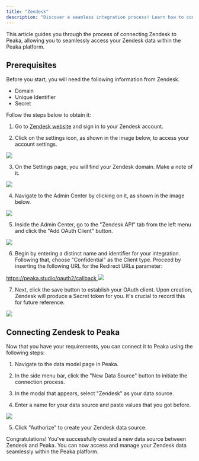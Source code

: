 ```yaml
---
title: "Zendesk"
description: "Discover a seamless integration process! Learn how to connect Zendesk to Peaka effortlessly for streamlined transactions."
---
```


This article guides you through the process of connecting Zendesk to Peaka, allowing you to seamlessly access your Zendesk data within the Peaka platform.

## Prerequisites

Before you start, you will need the following information from Zendesk.

- Domain
- Unique Identifier
- Secret

Follow the steps below to obtain it:

1. Go to [Zendesk website](https://www.zendesk.com) and sign in to your Zendesk account.

2. Click on the settings icon, as shown in the image below, to access your account settings.

<img src="https://cdn.peaka.com/integrations/zendesk-1.png" />

3. On the Settings page, you will find your Zendesk domain. Make a note of it.

<img src="https://cdn.peaka.com/integrations/zendesk-2.png" />

4. Navigate to the Admin Center by clicking on it, as shown in the image below.

<img src="https://cdn.peaka.com/integrations/zendesk-3.png" />

5. Inside the Admin Center, go to the "Zendesk API" tab from the left menu and click the "Add OAuth Client" button.

<img src="https://cdn.peaka.com/integrations/zendesk-4.png" />

6. Begin by entering a distinct name and identifier for your integration. Following that, choose "Confidential" as the Client type. Proceed by inserting the following URL for the Redirect URLs parameter:

<a href="https://peaka.studio/oauth2/callback" target="_blank">
  https://peaka.studio/oauth2/callback
</a>

<img src="https://cdn.peaka.com/integrations/zendesk-5.png" />

7. Next, click the save button to establish your OAuth client. Upon creation, Zendesk will produce a Secret token for you. It's crucial to record this for future reference.

<img src="https://cdn.peaka.com/integrations/zendesk-6.png" />

## Connecting Zendesk to Peaka

Now that you have your requirements, you can connect it to Peaka using the following steps:

1. Navigate to the data model page in Peaka.

2. In the side menu bar, click the "New Data Source" button to initiate the connection process.

3. In the modal that appears, select "Zendesk" as your data source.

4. Enter a name for your data source and paste values that you got before.

<img src="https://cdn.peaka.com/integrations/zendesk-7.png" />

5. Click "Authorize" to create your Zendesk data source.

Congratulations! You've successfully created a new data source between Zendesk and Peaka. You can now access and manage your Zendesk data seamlessly within the Peaka platform.
